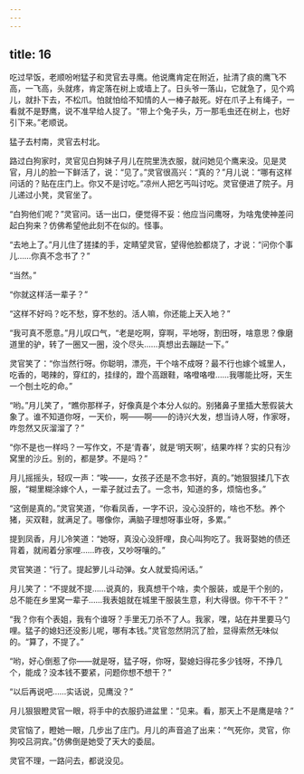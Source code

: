 ```yaml
---
---
---
```

title: 16
---



吃过早饭，老顺吩咐猛子和灵官去寻鹰。他说鹰肯定在附近，扯清了痰的鹰飞不高，一飞高，头就疼，肯定落在树上或墙上了。日头爷一落山，它就急了，见个鸡儿，就扑下去，不松爪。怕就怕给不知情的人一棒子敲死。好在爪子上有绳子，一看就不是野鹰，说不准早给人捉了。“带上个兔子头，万一那毛虫还在树上，也好引下来。”老顺说。

猛子去村南，灵官去村北。

路过白狗家时，灵官见白狗妹子月儿在院里洗衣服，就问她见个鹰来没。见是灵官，月儿的脸一下鲜活了，说：“见了。”灵官很高兴：“真的？”月儿说：“哪有这样问话的？贴在庄门上。你又不是讨吃。”凉州人把乞丐叫讨吃。灵官便进了院子。月儿递过小凳，灵官坐了。

“白狗他们呢？”灵官问。话一出口，便觉得不妥：他应当问鹰呀，为啥鬼使神差问起白狗来？仿佛希望他此刻不在似的。怪事。

“去地上了。”月儿住了搓揉的手，定睛望灵官，望得他脸都烧了，才说：“问你个事儿……你真不念书了？”

“当然。”

“你就这样活一辈子？”

“这样不好吗？吃不愁，穿不愁的。活人嘛，你还能上天入地？”

“我可真不愿意。”月儿叹口气，“老是吃啊，穿啊，平地呀，割田呀，啥意思？像磨道里的驴，转了一圈又一圈，没个尽头……真想出去蹦跶一下。”

灵官笑了：“你当然行呀。你聪明，漂亮，干个啥不成呀？最不行也嫁个城里人，吃香的，喝辣的，穿红的，挂绿的，蹬个高跟鞋，咯噔咯噔……我哪能比呀，天生一个刨土吃的命。”

“哟。”月儿笑了，“瞧你那样子，好像真是个本分人似的。别猪鼻子里插大葱假装大象了。谁不知道你呀，一天价，啊——啊——的诗兴大发，想当诗人呀，作家呀，咋忽然又灰溜溜了？”

“你不是也一样吗？一写作文，不是‘青春’，就是‘明天啊’，结果咋样？实的只有沙窝里的沙丘。别的，都是梦。不是吗？”

月儿摇摇头，轻叹一声：“唉——，女孩子还是不念书好，真的。”她狠狠揉几下衣服，“糊里糊涂嫁个人，一辈子就过去了。一念书，知道的多，烦恼也多。”

“这倒是真的。”灵官笑道，“你看凤香，一字不识，没心没肝的，啥也不愁。养个猪，买双鞋，就满足了。哪像你，满脑子理想呀事业呀，多累。”

提到凤香，月儿冷笑道：“她呀，真没心没肝哩，良心叫狗吃了。我哥娶她的债还背着，就闹着分家哩……昨夜，又吵呀嚷的。”

灵官笑道：“行了。提起箩儿斗动弹。女人就爱捣闲话。”

月儿笑了：“不提就不提……说真的，我真想干个啥，卖个服装，或是干个别的，总不能在乡里窝一辈子……我表姐就在城里干服装生意，利大得很。你干不干？”

“我？你有个表姐，我有个谁呀？手里无刀杀不了人。我家，嘿，站在井里要马勺哩。猛子的媳妇还没影儿呢，哪有本钱。”灵官忽然阴沉了脸，显得索然无味似的。“算了，不提了。”

“哟，好心倒惹了你——就是呀，猛子呀，你呀，娶媳妇得花多少钱呀，不挣几个，能成？没本钱不要紧，问题你想不想干？”

“以后再说吧……实话说，见鹰没？”

月儿狠狠瞪灵官一眼，将手中的衣服扔进盆里：“见来。看，那天上不是鹰是啥？”

灵官恼了，瞪她一眼，几步出了庄门。月儿的声音追了出来：“气死你，灵官，你狗咬吕洞宾。”仿佛倒是她受了天大的委屈。

灵官不理，一路问去，都说没见。
